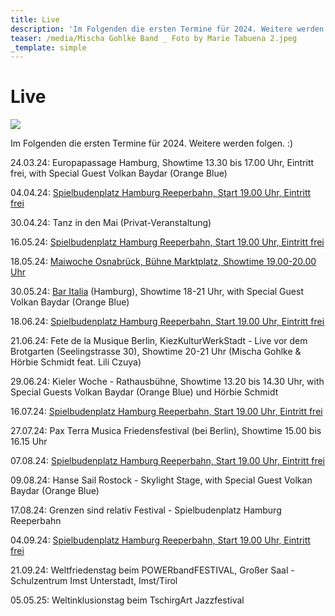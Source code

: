 ```yaml
---
title: Live
description: 'Im Folgenden die ersten Termine für 2024. Weitere werden folgen. :)'
teaser: /media/Mischa Gohlke Band _ Foto by Marie Tabuena 2.jpeg
_template: simple
---
```


# Live

![](</media/Mischa Gohlke Band _ Foto by Marie Tabuena 2.jpeg>)

Im Folgenden die ersten Termine für 2024. Weitere werden folgen. :)

24.03.24: Europapassage Hamburg, Showtime 13.30 bis 17.00 Uhr, Eintritt frei, with Special Guest Volkan Baydar (Orange Blue)

04.04.24: [Spielbudenplatz Hamburg Reeperbahn, Start 19.00 Uhr, Eintritt frei](https://spielbudenplatz.eu/erleben/events/mischa-gohlke-band)

30.04.24: Tanz in den Mai (Privat-Veranstaltung)

16.05.24: [Spielbudenplatz Hamburg Reeperbahn, Start 19.00 Uhr, Eintritt frei](https://spielbudenplatz.eu/erleben/events/biergarten)

18.05.24: [Maiwoche Osnabrück, Bühne Marktplatz, Showtime 19.00-20.00 Uhr](https://erleben.osnabrueck.de/de/stadt-erleben/city-events/maiwoche/marktplatz/)

30.05.24: [Bar Italia](https://www.bar-italia.hamburg/livemusik) (Hamburg), Showtime 18-21 Uhr, with Special Guest Volkan Baydar (Orange Blue)

18.06.24: [Spielbudenplatz Hamburg Reeperbahn, Start 19.00 Uhr, Eintritt frei](https://spielbudenplatz.eu/erleben/events/biergarten)

21.06.24: Fete de la Musique Berlin, KiezKulturWerkStadt - Live vor dem Brotgarten (Seelingstrasse 30), Showtime 20-21 Uhr (Mischa Gohlke & Hörbie Schmidt feat. Lili Czuya)

29.06.24: Kieler Woche - Rathausbühne, Showtime 13.20 bis 14.30 Uhr, with Special Guests Volkan Baydar (Orange Blue) und Hörbie Schmidt

16.07.24: [Spielbudenplatz Hamburg Reeperbahn, Start 19.00 Uhr, Eintritt frei](https://spielbudenplatz.eu/erleben/events/biergarten)

27.07.24: Pax Terra Musica Friedensfestival (bei Berlin), Showtime 15.00 bis 16.15 Uhr

07.08.24: [Spielbudenplatz Hamburg Reeperbahn, Start 19.00 Uhr, Eintritt frei](https://spielbudenplatz.eu/erleben/events/biergarten)

09.08.24: Hanse Sail Rostock - Skylight Stage,
with Special Guest Volkan Baydar (Orange Blue)

17.08.24: Grenzen sind relativ Festival - Spielbudenplatz Hamburg Reeperbahn

04.09.24: [Spielbudenplatz Hamburg Reeperbahn, Start 19.00 Uhr, Eintritt frei](https://spielbudenplatz.eu/erleben/events/biergarten)

21.09.24: Weltfriedenstag beim POWERbandFESTIVAL, Großer Saal - Schulzentrum Imst Unterstadt, Imst/Tirol

05.05.25: Weltinklusionstag beim TschirgArt Jazzfestival
